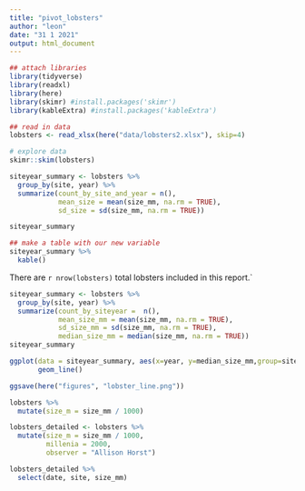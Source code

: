 ```yaml
---
title: "pivot_lobsters"
author: "leon"
date: "31 1 2021"
output: html_document
---
```


```r
## attach libraries
library(tidyverse)
library(readxl)
library(here)
library(skimr) #install.packages('skimr')
library(kableExtra) #install.packages('kableExtra')
```
```r
## read in data
lobsters <- read_xlsx(here("data/lobsters2.xlsx"), skip=4)
```

```r
# explore data
skimr::skim(lobsters) 
```
```r
siteyear_summary <- lobsters %>%
  group_by(site, year) %>%
  summarize(count_by_site_and_year = n(),
            mean_size = mean(size_mm, na.rm = TRUE),
            sd_size = sd(size_mm, na.rm = TRUE))

siteyear_summary
```
```r
## make a table with our new variable
siteyear_summary %>%
  kable()
```

There are `r nrow(lobsters)` total lobsters included in this report.`

```r
siteyear_summary <- lobsters %>%
  group_by(site, year) %>%
  summarize(count_by_siteyear =  n(), 
            mean_size_mm = mean(size_mm, na.rm = TRUE), 
            sd_size_mm = sd(size_mm, na.rm = TRUE), 
            median_size_mm = median(size_mm, na.rm = TRUE))
siteyear_summary


```
```r
ggplot(data = siteyear_summary, aes(x=year, y=median_size_mm,group=site, color=site)) +
       geom_line()
```
```r
ggsave(here("figures", "lobster_line.png"))
```
```r
lobsters %>%
  mutate(size_m = size_mm / 1000)
```
```r
lobsters_detailed <- lobsters %>%
  mutate(size_m = size_mm / 1000, 
         millenia = 2000,
         observer = "Allison Horst")

```

```r
lobsters_detailed %>%
  select(date, site, size_mm)
```

